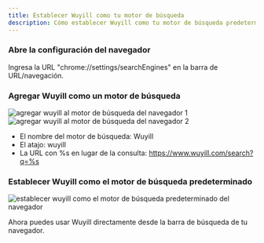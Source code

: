 ```yaml
---
title: Establecer Wuyill como tu motor de búsqueda
description: Cómo establecer Wuyill como tu motor de búsqueda predeterminado en el navegador
---
```


<Steps>

### Abre la configuración del navegador

Ingresa la URL "chrome://settings/searchEngines" en la barra de URL/navegación.

### Agregar Wuyill como un motor de búsqueda

<img className="mt-4 overflow-hidden rounded-lg border" src="/images/doc/add-search-engine1.png" alt="agregar wuyill al motor de búsqueda del navegador 1" />

<img className="mt-4 overflow-hidden rounded-lg border" src="/images/doc/add-search-engine2.png" alt="agregar wuyill al motor de búsqueda del navegador 2" />

-   El nombre del motor de búsqueda: Wuyill
-   El atajo: wuyill
-   La URL con %s en lugar de la consulta: https://www.wuyill.com/search?q=%s

### Establecer Wuyill como el motor de búsqueda predeterminado

<img
    className="mt-4 overflow-hidden rounded-lg border"
    src="/images/doc/default-search-engine.png"
    alt="establecer wuyill como el motor de búsqueda predeterminado del navegador"
/>
</Steps>

Ahora puedes usar Wuyill directamente desde la barra de búsqueda de tu navegador.
